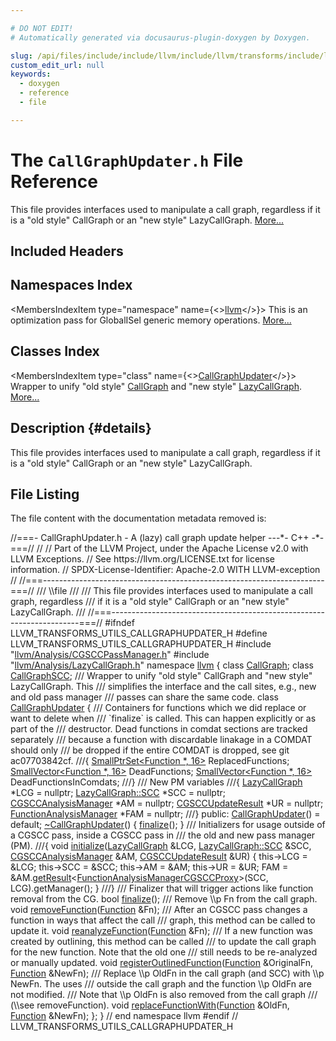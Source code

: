 ```yaml
---

# DO NOT EDIT!
# Automatically generated via docusaurus-plugin-doxygen by Doxygen.

slug: /api/files/include/include/llvm/include/llvm/transforms/include/llvm/transforms/utils/callgraphupdater-h
custom_edit_url: null
keywords:
  - doxygen
  - reference
  - file

---
```





# The `CallGraphUpdater.h` File Reference

<DoxygenPage pluginConfig={pluginConfig}>

This file provides interfaces used to manipulate a call graph, regardless if it is a &quot;old style&quot; CallGraph or an &quot;new style&quot; LazyCallGraph. <a href="#details">More...</a>

## Included Headers

<IncludesList>
<IncludesListItem
  filePath="llvm/Analysis/CGSCCPassManager.h"
  permalink="/docs/api/files/include/include/llvm/include/llvm/analysis/cgsccpassmanager-h"
  isLocal="true" />
<IncludesListItem
  filePath="llvm/Analysis/LazyCallGraph.h"
  permalink="/docs/api/files/include/include/llvm/include/llvm/analysis/lazycallgraph-h"
  isLocal="true" />
</IncludesList>

## Namespaces Index

<MembersIndex>

<MembersIndexItem
  type="namespace"
  name={<><a href="/docs/api/namespaces/llvm">llvm</a></>}>
This is an optimization pass for GlobalISel generic memory operations. <a href="/docs/api/namespaces/llvm/#details">More...</a>
</MembersIndexItem>

</MembersIndex>

## Classes Index

<MembersIndex>

<MembersIndexItem
  type="class"
  name={<><a href="/docs/api/classes/llvm/callgraphupdater">CallGraphUpdater</a></>}>
Wrapper to unify &quot;old style&quot; <a href="/docs/api/classes/llvm/callgraph">CallGraph</a> and &quot;new style&quot; <a href="/docs/api/classes/llvm/lazycallgraph">LazyCallGraph</a>. <a href="/docs/api/classes/llvm/callgraphupdater/#details">More...</a>
</MembersIndexItem>

</MembersIndex>

## Description {#details}

This file provides interfaces used to manipulate a call graph, regardless if it is a &quot;old style&quot; CallGraph or an &quot;new style&quot; LazyCallGraph.

## File Listing

The file content with the documentation metadata removed is:

<ProgramListing>

<Link id="l00001" /><CodeLine lineNumber="1"><Highlight kind="comment">//===- CallGraphUpdater.h - A (lazy) call graph update helper ---&#42;- C++ -&#42;-===//</Highlight><Highlight kind="normal"></Highlight></CodeLine>
<Link id="l00002" /><CodeLine lineNumber="2"><Highlight kind="normal"></Highlight><Highlight kind="comment">//</Highlight><Highlight kind="normal"></Highlight></CodeLine>
<Link id="l00003" /><CodeLine lineNumber="3"><Highlight kind="normal"></Highlight><Highlight kind="comment">// Part of the LLVM Project, under the Apache License v2.0 with LLVM Exceptions.</Highlight><Highlight kind="normal"></Highlight></CodeLine>
<Link id="l00004" /><CodeLine lineNumber="4"><Highlight kind="normal"></Highlight><Highlight kind="comment">// See https://llvm.org/LICENSE.txt for license information.</Highlight><Highlight kind="normal"></Highlight></CodeLine>
<Link id="l00005" /><CodeLine lineNumber="5"><Highlight kind="normal"></Highlight><Highlight kind="comment">// SPDX-License-Identifier: Apache-2.0 WITH LLVM-exception</Highlight><Highlight kind="normal"></Highlight></CodeLine>
<Link id="l00006" /><CodeLine lineNumber="6"><Highlight kind="normal"></Highlight><Highlight kind="comment">//</Highlight><Highlight kind="normal"></Highlight></CodeLine>
<Link id="l00007" /><CodeLine lineNumber="7"><Highlight kind="normal"></Highlight><Highlight kind="comment">//===----------------------------------------------------------------------===//</Highlight><Highlight kind="comment"></Highlight></CodeLine>
<Link id="l00008" /><CodeLine lineNumber="8"><Highlight kind="comment">/// \\file</Highlight></CodeLine>
<Link id="l00009" /><CodeLine lineNumber="9"><Highlight kind="comment">///</Highlight></CodeLine>
<Link id="l00010" /><CodeLine lineNumber="10"><Highlight kind="comment">/// This file provides interfaces used to manipulate a call graph, regardless</Highlight></CodeLine>
<Link id="l00011" /><CodeLine lineNumber="11"><Highlight kind="comment">/// if it is a &quot;old style&quot; CallGraph or an &quot;new style&quot; LazyCallGraph.</Highlight></CodeLine>
<Link id="l00012" /><CodeLine lineNumber="12"><Highlight kind="comment">///</Highlight><Highlight kind="normal"></Highlight></CodeLine>
<Link id="l00013" /><CodeLine lineNumber="13"><Highlight kind="normal"></Highlight><Highlight kind="comment">//===----------------------------------------------------------------------===//</Highlight><Highlight kind="normal"></Highlight></CodeLine>
<Link id="l00014" /><CodeLine lineNumber="14"><Highlight kind="normal"></Highlight></CodeLine>
<Link id="l00015" /><CodeLine lineNumber="15"><Highlight kind="normal"></Highlight><Highlight kind="preprocessor">#ifndef LLVM&#95;TRANSFORMS&#95;UTILS&#95;CALLGRAPHUPDATER&#95;H</Highlight><Highlight kind="normal"></Highlight></CodeLine>
<Link id="l00016" /><CodeLine lineNumber="16"><Highlight kind="normal"></Highlight><Highlight kind="preprocessor">#define LLVM&#95;TRANSFORMS&#95;UTILS&#95;CALLGRAPHUPDATER&#95;H</Highlight><Highlight kind="normal"></Highlight></CodeLine>
<Link id="l00017" /><CodeLine lineNumber="17"><Highlight kind="normal"></Highlight></CodeLine>
<Link id="l00018" /><CodeLine lineNumber="18"><Highlight kind="normal"></Highlight><Highlight kind="preprocessor">#include &quot;<a href="/docs/api/files/include/include/llvm/include/llvm/analysis/cgsccpassmanager-h">llvm/Analysis/CGSCCPassManager.h</a>&quot;</Highlight><Highlight kind="normal"></Highlight></CodeLine>
<Link id="l00019" /><CodeLine lineNumber="19"><Highlight kind="normal"></Highlight><Highlight kind="preprocessor">#include &quot;<a href="/docs/api/files/include/include/llvm/include/llvm/analysis/lazycallgraph-h">llvm/Analysis/LazyCallGraph.h</a>&quot;</Highlight><Highlight kind="normal"></Highlight></CodeLine>
<Link id="l00020" /><CodeLine lineNumber="20"><Highlight kind="normal"></Highlight></CodeLine>
<Link id="l00021" /><CodeLine lineNumber="21"><Highlight kind="normal"></Highlight><Highlight kind="keyword">namespace </Highlight><Highlight kind="normal"><a href="/docs/api/namespaces/llvm">llvm</a> &#123;</Highlight></CodeLine>
<Link id="l00022" /><CodeLine lineNumber="22"><Highlight kind="normal"></Highlight></CodeLine>
<Link id="l00023" /><CodeLine lineNumber="23"><Highlight kind="normal"></Highlight><Highlight kind="keyword">class </Highlight><Highlight kind="normal"><a href="/docs/api/classes/llvm/callgraph">CallGraph</a>;</Highlight></CodeLine>
<Link id="l00024" /><CodeLine lineNumber="24"><Highlight kind="normal"></Highlight><Highlight kind="keyword">class </Highlight><Highlight kind="normal"><a href="/docs/api/classes/llvm/callgraphscc">CallGraphSCC</a>;</Highlight></CodeLine>
<Link id="l00025" /><CodeLine lineNumber="25"><Highlight kind="normal"></Highlight><Highlight kind="comment"></Highlight></CodeLine>
<Link id="l00026" /><CodeLine lineNumber="26"><Highlight kind="comment">/// Wrapper to unify &quot;old style&quot; CallGraph and &quot;new style&quot; LazyCallGraph. This</Highlight></CodeLine>
<Link id="l00027" /><CodeLine lineNumber="27"><Highlight kind="comment">/// simplifies the interface and the call sites, e.g., new and old pass manager</Highlight></CodeLine>
<Link id="l00028" /><CodeLine lineNumber="28"><Highlight kind="comment">/// passes can share the same code.</Highlight><Highlight kind="normal"></Highlight></CodeLine>
<Link id="l00029" /><CodeLine lineNumber="29" lineLink="/docs/api/classes/llvm/callgraphupdater"><Highlight kind="normal"></Highlight><Highlight kind="keyword">class </Highlight><Highlight kind="normal"><a href="/docs/api/classes/llvm/callgraphupdater/#acf207c249d5794e98ce3af84899084fb">CallGraphUpdater</a> &#123;</Highlight><Highlight kind="comment"></Highlight></CodeLine>
<Link id="l00030" /><CodeLine lineNumber="30"><Highlight kind="comment">  /// Containers for functions which we did replace or want to delete when</Highlight></CodeLine>
<Link id="l00031" /><CodeLine lineNumber="31"><Highlight kind="comment">  /// &#96;finalize&#96; is called. This can happen explicitly or as part of the</Highlight></CodeLine>
<Link id="l00032" /><CodeLine lineNumber="32"><Highlight kind="comment">  /// destructor. Dead functions in comdat sections are tracked separately</Highlight></CodeLine>
<Link id="l00033" /><CodeLine lineNumber="33"><Highlight kind="comment">  /// because a function with discardable linakage in a COMDAT should only</Highlight></CodeLine>
<Link id="l00034" /><CodeLine lineNumber="34"><Highlight kind="comment">  /// be dropped if the entire COMDAT is dropped, see git ac07703842cf.</Highlight></CodeLine>
<Link id="l00035" /><CodeLine lineNumber="35"><Highlight kind="comment">  ///&#123;</Highlight><Highlight kind="normal"></Highlight></CodeLine>
<Link id="l00036" /><CodeLine lineNumber="36"><Highlight kind="normal">  <a href="/docs/api/classes/llvm/smallptrset">SmallPtrSet&lt;Function &#42;, 16&gt;</a> ReplacedFunctions;</Highlight></CodeLine>
<Link id="l00037" /><CodeLine lineNumber="37"><Highlight kind="normal">  <a href="/docs/api/classes/llvm/smallvector">SmallVector&lt;Function &#42;, 16&gt;</a> DeadFunctions;</Highlight></CodeLine>
<Link id="l00038" /><CodeLine lineNumber="38"><Highlight kind="normal">  <a href="/docs/api/classes/llvm/smallvector">SmallVector&lt;Function &#42;, 16&gt;</a> DeadFunctionsInComdats;</Highlight><Highlight kind="comment"></Highlight></CodeLine>
<Link id="l00039" /><CodeLine lineNumber="39"><Highlight kind="comment">  ///&#125;</Highlight><Highlight kind="normal"></Highlight></CodeLine>
<Link id="l00040" /><CodeLine lineNumber="40"><Highlight kind="normal"></Highlight><Highlight kind="comment"></Highlight></CodeLine>
<Link id="l00041" /><CodeLine lineNumber="41"><Highlight kind="comment">  /// New PM variables</Highlight></CodeLine>
<Link id="l00042" /><CodeLine lineNumber="42"><Highlight kind="comment">  ///&#123;</Highlight><Highlight kind="normal"></Highlight></CodeLine>
<Link id="l00043" /><CodeLine lineNumber="43"><Highlight kind="normal">  <a href="/docs/api/classes/llvm/lazycallgraph">LazyCallGraph</a> &#42;LCG = </Highlight><Highlight kind="keyword">nullptr</Highlight><Highlight kind="normal">;</Highlight></CodeLine>
<Link id="l00044" /><CodeLine lineNumber="44"><Highlight kind="normal">  <a href="/docs/api/classes/llvm/lazycallgraph/scc">LazyCallGraph::SCC</a> &#42;SCC = </Highlight><Highlight kind="keyword">nullptr</Highlight><Highlight kind="normal">;</Highlight></CodeLine>
<Link id="l00045" /><CodeLine lineNumber="45"><Highlight kind="normal">  <a href="/docs/api/namespaces/llvm/#a571b2bbf074b46c75300bd8f14c5ab72">CGSCCAnalysisManager</a> &#42;AM = </Highlight><Highlight kind="keyword">nullptr</Highlight><Highlight kind="normal">;</Highlight></CodeLine>
<Link id="l00046" /><CodeLine lineNumber="46"><Highlight kind="normal">  <a href="/docs/api/structs/llvm/cgsccupdateresult">CGSCCUpdateResult</a> &#42;UR = </Highlight><Highlight kind="keyword">nullptr</Highlight><Highlight kind="normal">;</Highlight></CodeLine>
<Link id="l00047" /><CodeLine lineNumber="47"><Highlight kind="normal">  <a href="/docs/api/namespaces/llvm/#adce09a5a0de0e3177eb00e932734af2f">FunctionAnalysisManager</a> &#42;FAM = </Highlight><Highlight kind="keyword">nullptr</Highlight><Highlight kind="normal">;</Highlight><Highlight kind="comment"></Highlight></CodeLine>
<Link id="l00048" /><CodeLine lineNumber="48"><Highlight kind="comment">  ///&#125;</Highlight><Highlight kind="normal"></Highlight></CodeLine>
<Link id="l00049" /><CodeLine lineNumber="49"><Highlight kind="normal"></Highlight></CodeLine>
<Link id="l00050" /><CodeLine lineNumber="50"><Highlight kind="normal"></Highlight><Highlight kind="keyword">public</Highlight><Highlight kind="normal">:</Highlight></CodeLine>
<Link id="l00051" /><CodeLine lineNumber="51" lineLink="/docs/api/classes/llvm/callgraphupdater/#acf207c249d5794e98ce3af84899084fb"><Highlight kind="normal">  <a href="/docs/api/classes/llvm/callgraphupdater/#acf207c249d5794e98ce3af84899084fb">CallGraphUpdater</a>() = </Highlight><Highlight kind="keywordflow">default</Highlight><Highlight kind="normal">;</Highlight></CodeLine>
<Link id="l00052" /><CodeLine lineNumber="52" lineLink="/docs/api/classes/llvm/callgraphupdater/#a74348fa9965bac055506a423cb9135d0"><Highlight kind="normal">  <a href="/docs/api/classes/llvm/callgraphupdater/#a74348fa9965bac055506a423cb9135d0">~CallGraphUpdater</a>() &#123; <a href="/docs/api/classes/llvm/callgraphupdater/#adecede763aee9d37e00fee2c2328ac7e">finalize</a>(); &#125;</Highlight></CodeLine>
<Link id="l00053" /><CodeLine lineNumber="53"><Highlight kind="normal"></Highlight><Highlight kind="comment"></Highlight></CodeLine>
<Link id="l00054" /><CodeLine lineNumber="54"><Highlight kind="comment">  /// Initializers for usage outside of a CGSCC pass, inside a CGSCC pass in</Highlight></CodeLine>
<Link id="l00055" /><CodeLine lineNumber="55"><Highlight kind="comment">  /// the old and new pass manager (PM).</Highlight></CodeLine>
<Link id="l00056" /><CodeLine lineNumber="56"><Highlight kind="comment">  ///&#123;</Highlight><Highlight kind="normal"></Highlight></CodeLine>
<Link id="l00057" /><CodeLine lineNumber="57" lineLink="/docs/api/classes/llvm/callgraphupdater/#aa6cf8d3b5860ad0bd100b0a30da27e7f"><Highlight kind="normal">  </Highlight><Highlight kind="keywordtype">void</Highlight><Highlight kind="normal"> <a href="/docs/api/classes/llvm/callgraphupdater/#aa6cf8d3b5860ad0bd100b0a30da27e7f">initialize</a>(<a href="/docs/api/classes/llvm/lazycallgraph">LazyCallGraph</a> &amp;LCG, <a href="/docs/api/classes/llvm/lazycallgraph/scc">LazyCallGraph::SCC</a> &amp;SCC,</Highlight></CodeLine>
<Link id="l00058" /><CodeLine lineNumber="58"><Highlight kind="normal">                  <a href="/docs/api/namespaces/llvm/#a571b2bbf074b46c75300bd8f14c5ab72">CGSCCAnalysisManager</a> &amp;AM, <a href="/docs/api/structs/llvm/cgsccupdateresult">CGSCCUpdateResult</a> &amp;UR) &#123;</Highlight></CodeLine>
<Link id="l00059" /><CodeLine lineNumber="59"><Highlight kind="normal">    this-&gt;LCG = &amp;LCG;</Highlight></CodeLine>
<Link id="l00060" /><CodeLine lineNumber="60"><Highlight kind="normal">    this-&gt;SCC = &amp;SCC;</Highlight></CodeLine>
<Link id="l00061" /><CodeLine lineNumber="61"><Highlight kind="normal">    this-&gt;AM = &amp;AM;</Highlight></CodeLine>
<Link id="l00062" /><CodeLine lineNumber="62"><Highlight kind="normal">    this-&gt;UR = &amp;UR;</Highlight></CodeLine>
<Link id="l00063" /><CodeLine lineNumber="63"><Highlight kind="normal">    FAM =</Highlight></CodeLine>
<Link id="l00064" /><CodeLine lineNumber="64"><Highlight kind="normal">        &amp;AM.<a href="/docs/api/classes/llvm/analysismanager/#aaab1fad63e4f3b8679469720a873fedd">getResult</a>&lt;<a href="/docs/api/classes/llvm/functionanalysismanagercgsccproxy">FunctionAnalysisManagerCGSCCProxy</a>&gt;(SCC, LCG).getManager();</Highlight></CodeLine>
<Link id="l00065" /><CodeLine lineNumber="65"><Highlight kind="normal">  &#125;</Highlight><Highlight kind="comment"></Highlight></CodeLine>
<Link id="l00066" /><CodeLine lineNumber="66"><Highlight kind="comment">  ///&#125;</Highlight><Highlight kind="normal"></Highlight></CodeLine>
<Link id="l00067" /><CodeLine lineNumber="67"><Highlight kind="normal"></Highlight><Highlight kind="comment"></Highlight></CodeLine>
<Link id="l00068" /><CodeLine lineNumber="68"><Highlight kind="comment">  /// Finalizer that will trigger actions like function removal from the CG.</Highlight><Highlight kind="normal"></Highlight></CodeLine>
<Link id="l00069" /><CodeLine lineNumber="69"><Highlight kind="normal">  </Highlight><Highlight kind="keywordtype">bool</Highlight><Highlight kind="normal"> <a href="/docs/api/classes/llvm/callgraphupdater/#adecede763aee9d37e00fee2c2328ac7e">finalize</a>();</Highlight></CodeLine>
<Link id="l00070" /><CodeLine lineNumber="70"><Highlight kind="normal"></Highlight><Highlight kind="comment"></Highlight></CodeLine>
<Link id="l00071" /><CodeLine lineNumber="71"><Highlight kind="comment">  /// Remove \\p Fn from the call graph.</Highlight><Highlight kind="normal"></Highlight></CodeLine>
<Link id="l00072" /><CodeLine lineNumber="72"><Highlight kind="normal">  </Highlight><Highlight kind="keywordtype">void</Highlight><Highlight kind="normal"> <a href="/docs/api/classes/llvm/callgraphupdater/#a300122a2a53b922943eff21c4039ad73">removeFunction</a>(<a href="/docs/api/classes/llvm/function">Function</a> &amp;Fn);</Highlight></CodeLine>
<Link id="l00073" /><CodeLine lineNumber="73"><Highlight kind="normal"></Highlight><Highlight kind="comment"></Highlight></CodeLine>
<Link id="l00074" /><CodeLine lineNumber="74"><Highlight kind="comment">  /// After an CGSCC pass changes a function in ways that affect the call</Highlight></CodeLine>
<Link id="l00075" /><CodeLine lineNumber="75"><Highlight kind="comment">  /// graph, this method can be called to update it.</Highlight><Highlight kind="normal"></Highlight></CodeLine>
<Link id="l00076" /><CodeLine lineNumber="76"><Highlight kind="normal">  </Highlight><Highlight kind="keywordtype">void</Highlight><Highlight kind="normal"> <a href="/docs/api/classes/llvm/callgraphupdater/#a7bf8126709349339746d58096776d4f3">reanalyzeFunction</a>(<a href="/docs/api/classes/llvm/function">Function</a> &amp;Fn);</Highlight></CodeLine>
<Link id="l00077" /><CodeLine lineNumber="77"><Highlight kind="normal"></Highlight><Highlight kind="comment"></Highlight></CodeLine>
<Link id="l00078" /><CodeLine lineNumber="78"><Highlight kind="comment">  /// If a new function was created by outlining, this method can be called</Highlight></CodeLine>
<Link id="l00079" /><CodeLine lineNumber="79"><Highlight kind="comment">  /// to update the call graph for the new function. Note that the old one</Highlight></CodeLine>
<Link id="l00080" /><CodeLine lineNumber="80"><Highlight kind="comment">  /// still needs to be re-analyzed or manually updated.</Highlight><Highlight kind="normal"></Highlight></CodeLine>
<Link id="l00081" /><CodeLine lineNumber="81"><Highlight kind="normal">  </Highlight><Highlight kind="keywordtype">void</Highlight><Highlight kind="normal"> <a href="/docs/api/classes/llvm/callgraphupdater/#a08fe25aef5a7fa6ebb858ee29125ce9a">registerOutlinedFunction</a>(<a href="/docs/api/classes/llvm/function">Function</a> &amp;OriginalFn, <a href="/docs/api/classes/llvm/function">Function</a> &amp;NewFn);</Highlight></CodeLine>
<Link id="l00082" /><CodeLine lineNumber="82"><Highlight kind="normal"></Highlight><Highlight kind="comment"></Highlight></CodeLine>
<Link id="l00083" /><CodeLine lineNumber="83"><Highlight kind="comment">  /// Replace \\p OldFn in the call graph (and SCC) with \\p NewFn. The uses</Highlight></CodeLine>
<Link id="l00084" /><CodeLine lineNumber="84"><Highlight kind="comment">  /// outside the call graph and the function \\p OldFn are not modified.</Highlight></CodeLine>
<Link id="l00085" /><CodeLine lineNumber="85"><Highlight kind="comment">  /// Note that \\p OldFn is also removed from the call graph</Highlight></CodeLine>
<Link id="l00086" /><CodeLine lineNumber="86"><Highlight kind="comment">  /// (\\see removeFunction).</Highlight><Highlight kind="normal"></Highlight></CodeLine>
<Link id="l00087" /><CodeLine lineNumber="87"><Highlight kind="normal">  </Highlight><Highlight kind="keywordtype">void</Highlight><Highlight kind="normal"> <a href="/docs/api/classes/llvm/callgraphupdater/#a3153d95e005c433416597836e80331d2">replaceFunctionWith</a>(<a href="/docs/api/classes/llvm/function">Function</a> &amp;OldFn, <a href="/docs/api/classes/llvm/function">Function</a> &amp;NewFn);</Highlight></CodeLine>
<Link id="l00088" /><CodeLine lineNumber="88"><Highlight kind="normal">&#125;;</Highlight></CodeLine>
<Link id="l00089" /><CodeLine lineNumber="89"><Highlight kind="normal"></Highlight></CodeLine>
<Link id="l00090" /><CodeLine lineNumber="90"><Highlight kind="normal">&#125; </Highlight><Highlight kind="comment">// end namespace llvm</Highlight><Highlight kind="normal"></Highlight></CodeLine>
<Link id="l00091" /><CodeLine lineNumber="91"><Highlight kind="normal"></Highlight></CodeLine>
<Link id="l00092" /><CodeLine lineNumber="92"><Highlight kind="normal"></Highlight><Highlight kind="preprocessor">#endif </Highlight><Highlight kind="comment">// LLVM&#95;TRANSFORMS&#95;UTILS&#95;CALLGRAPHUPDATER&#95;H</Highlight><Highlight kind="normal"></Highlight></CodeLine>

</ProgramListing>

</DoxygenPage>
